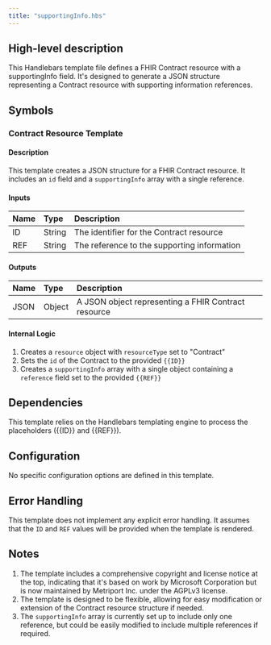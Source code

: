 ```yaml
---
title: "supportingInfo.hbs"
---
```


## High-level description
This Handlebars template file defines a FHIR Contract resource with a supportingInfo field. It's designed to generate a JSON structure representing a Contract resource with supporting information references.

## Symbols

### Contract Resource Template
#### Description
This template creates a JSON structure for a FHIR Contract resource. It includes an `id` field and a `supportingInfo` array with a single reference.

#### Inputs
| Name | Type | Description |
|:-----|:-----|:------------|
| ID | String | The identifier for the Contract resource |
| REF | String | The reference to the supporting information |

#### Outputs
| Name | Type | Description |
|:-----|:-----|:------------|
| JSON | Object | A JSON object representing a FHIR Contract resource |

#### Internal Logic
1. Creates a `resource` object with `resourceType` set to "Contract"
2. Sets the `id` of the Contract to the provided `{{ID}}`
3. Creates a `supportingInfo` array with a single object containing a `reference` field set to the provided `{{REF}}`

## Dependencies
This template relies on the Handlebars templating engine to process the placeholders ({{ID}} and {{REF}}).

## Configuration
No specific configuration options are defined in this template.

## Error Handling
This template does not implement any explicit error handling. It assumes that the `ID` and `REF` values will be provided when the template is rendered.

## Notes
1. The template includes a comprehensive copyright and license notice at the top, indicating that it's based on work by Microsoft Corporation but is now maintained by Metriport Inc. under the AGPLv3 license.
2. The template is designed to be flexible, allowing for easy modification or extension of the Contract resource structure if needed.
3. The `supportingInfo` array is currently set up to include only one reference, but could be easily modified to include multiple references if required.